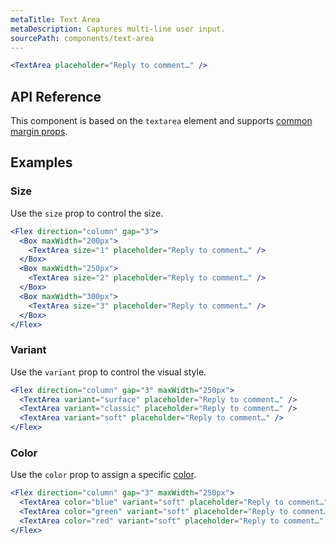 ```yaml
---
metaTitle: Text Area
metaDescription: Captures multi-line user input.
sourcePath: components/text-area
---
```


```jsx live=true
<TextArea placeholder="Reply to comment…" />
```

## API Reference

This component is based on the `textarea` element and supports [common margin props](/themes/docs/overview/layout#margin-props).

<ThemesPropsTable defs="textAreaPropDefs" />

## Examples

### Size

Use the `size` prop to control the size.

```jsx live=true
<Flex direction="column" gap="3">
  <Box maxWidth="200px">
    <TextArea size="1" placeholder="Reply to comment…" />
  </Box>
  <Box maxWidth="250px">
    <TextArea size="2" placeholder="Reply to comment…" />
  </Box>
  <Box maxWidth="300px">
    <TextArea size="3" placeholder="Reply to comment…" />
  </Box>
</Flex>
```

### Variant

Use the `variant` prop to control the visual style.

```jsx live=true
<Flex direction="column" gap="3" maxWidth="250px">
  <TextArea variant="surface" placeholder="Reply to comment…" />
  <TextArea variant="classic" placeholder="Reply to comment…" />
  <TextArea variant="soft" placeholder="Reply to comment…" />
</Flex>
```

### Color

Use the `color` prop to assign a specific [color](/themes/docs/theme/color).

```jsx live=true
<Flex direction="column" gap="3" maxWidth="250px">
  <TextArea color="blue" variant="soft" placeholder="Reply to comment…" />
  <TextArea color="green" variant="soft" placeholder="Reply to comment…" />
  <TextArea color="red" variant="soft" placeholder="Reply to comment…" />
</Flex>
```
